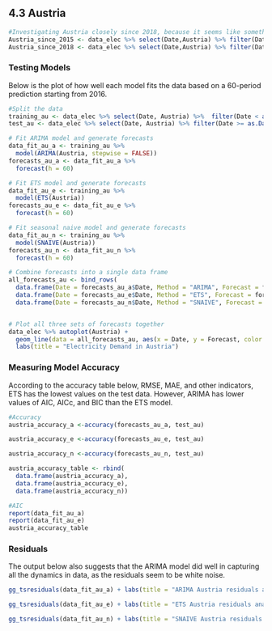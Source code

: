 
## 4.3 Austria{.tabset}

```r
#Investigating Austria closely since 2018, because it seems like something changed -> perhaps should use Piecewise!!!
Austria_since_2015 <- data_elec %>% select(Date,Austria) %>% filter(Date >= as.Date("2015-01-01"))
Austria_since_2018 <- data_elec %>% select(Date,Austria) %>% filter(Date >= as.Date("2018-02-01"))
```

### **Testing Models**
Below is the plot of how well each model fits the data based on a 60-period prediction starting from 2016. 
```r

#Split the data
training_au <- data_elec %>% select(Date, Austria) %>%  filter(Date < as.Date("2016-01-01"))
test_au <- data_elec %>% select(Date, Austria) %>% filter(Date >= as.Date("2016-01-01"))

# Fit ARIMA model and generate forecasts
data_fit_au_a <- training_au %>%
  model(ARIMA(Austria, stepwise = FALSE))
forecasts_au_a <- data_fit_au_a %>%
  forecast(h = 60)

# Fit ETS model and generate forecasts
data_fit_au_e <- training_au %>%
  model(ETS(Austria))
forecasts_au_e <- data_fit_au_e %>%
  forecast(h = 60)

# Fit seasonal naive model and generate forecasts
data_fit_au_n <- training_au %>%
  model(SNAIVE(Austria))
forecasts_au_n <- data_fit_au_n %>%
  forecast(h = 60)

# Combine forecasts into a single data frame
all_forecasts_au <- bind_rows(
  data.frame(Date = forecasts_au_a$Date, Method = "ARIMA", Forecast = forecasts_au_a$.mean),
  data.frame(Date = forecasts_au_e$Date, Method = "ETS", Forecast = forecasts_au_e$.mean),
  data.frame(Date = forecasts_au_n$Date, Method = "SNAIVE", Forecast = forecasts_au_n$.mean))


# Plot all three sets of forecasts together
data_elec %>% autoplot(Austria) +
  geom_line(data = all_forecasts_au, aes(x = Date, y = Forecast, color = Method)) +
  labs(title = "Electricity Demand in Austria")

```

### **Measuring Model Accuracy**
According to the accuracy table below, RMSE, MAE, and other indicators, ETS has the lowest values on the test data. However, ARIMA has lower values of AIC, AICc, and BIC than the ETS model. 
```r
#Accuracy
austria_accuracy_a <-accuracy(forecasts_au_a, test_au)

austria_accuracy_e <-accuracy(forecasts_au_e, test_au)

austria_accuracy_n <-accuracy(forecasts_au_n, test_au)

austria_accuracy_table <- rbind(
  data.frame(austria_accuracy_a),
  data.frame(austria_accuracy_e),
  data.frame(austria_accuracy_n))

#AIC
report(data_fit_au_a)
report(data_fit_au_e)
austria_accuracy_table

```

### **Residuals**
The output below also suggests that the ARIMA model did well in capturing all the dynamics in data, as the residuals seem to be white noise.
```r
gg_tsresiduals(data_fit_au_a) + labs(title = "ARIMA Austria residuals analysis")

gg_tsresiduals(data_fit_au_e) + labs(title = "ETS Austria residuals analysis")

gg_tsresiduals(data_fit_au_n) + labs(title = "SNAIVE Austria residuals analysis")
```

 


